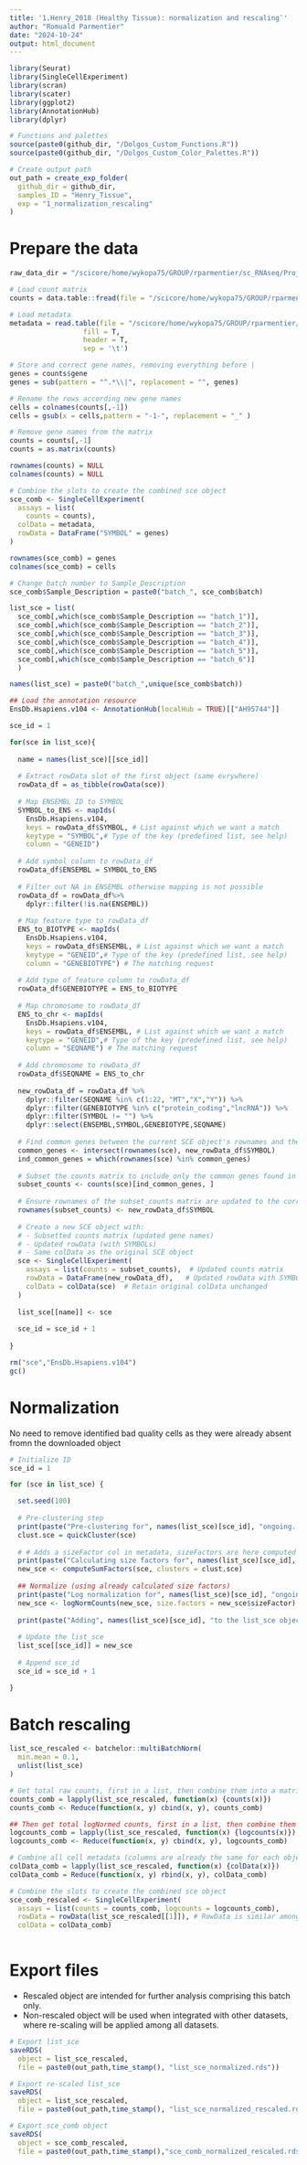 ```yaml
---
title: '1.Henry_2018 (Healthy Tissue): normalization and rescaling¨'
author: "Romuald Parmentier"
date: "2024-10-24"
output: html_document
---
```


```r

library(Seurat)
library(SingleCellExperiment)
library(scran)
library(scater)
library(ggplot2)
library(AnnotationHub)
library(dplyr)

# Functions and palettes
source(paste0(github_dir, "/Dolgos_Custom_Functions.R"))
source(paste0(github_dir, "/Dolgos_Custom_Color_Palettes.R"))

# Create output path
out_path = create_exp_folder(
  github_dir = github_dir,
  samples_ID = "Henry_Tissue",
  exp = "1_normalization_rescaling"
)

```

# Prepare the data

```r

raw_data_dir = "/scicore/home/wykopa75/GROUP/rparmentier/sc_RNAseq/Projects/data/Henry_2018/"

# Load count matrix
counts = data.table::fread(file = "/scicore/home/wykopa75/GROUP/rparmentier/sc_RNAseq/Projects/data/Henry_2018/exprMatrix.tsv.gz")

# Load metadata
metadata = read.table(file = "/scicore/home/wykopa75/GROUP/rparmentier/sc_RNAseq/Projects/data/Henry_2018/meta.tsv",
                  fill = T, 
                  header = T, 
                  sep = '\t')

# Store and correct gene names, removing everything before |
genes = counts$gene
genes = sub(pattern = "^.*\\|", replacement = "", genes)

# Rename the rows according new gene names
cells = colnames(counts[,-1])
cells = gsub(x = cells,pattern = "-1-", replacement = "_" )

# Remove gene names from the matrix
counts = counts[,-1]
counts = as.matrix(counts)

rownames(counts) = NULL
colnames(counts) = NULL

```

```r

# Combine the slots to create the combined sce object
sce_comb <- SingleCellExperiment( 
  assays = list(
    counts = counts),  
  colData = metadata,
  rowData = DataFrame("SYMBOL" = genes)
) 

rownames(sce_comb) = genes
colnames(sce_comb) = cells

# Change batch number to Sample_Description
sce_comb$Sample_Description = paste0("batch_", sce_comb$batch)

```

```r

list_sce = list(
  sce_comb[,which(sce_comb$Sample_Description == "batch_1")],
  sce_comb[,which(sce_comb$Sample_Description == "batch_2")],
  sce_comb[,which(sce_comb$Sample_Description == "batch_3")],
  sce_comb[,which(sce_comb$Sample_Description == "batch_4")],
  sce_comb[,which(sce_comb$Sample_Description == "batch_5")],
  sce_comb[,which(sce_comb$Sample_Description == "batch_6")]
  )

names(list_sce) = paste0("batch_",unique(sce_comb$batch))

```

```r

## Load the annotation resource
EnsDb.Hsapiens.v104 <- AnnotationHub(localHub = TRUE)[["AH95744"]]

sce_id = 1

for(sce in list_sce){
  
  name = names(list_sce)[[sce_id]]
  
  # Extract rowData slot of the first object (same evrywhere)
  rowData_df = as_tibble(rowData(sce))
  
  # Map ENSEMBL ID to SYMBOL
  SYMBOL_to_ENS <- mapIds(
    EnsDb.Hsapiens.v104, 
    keys = rowData_df$SYMBOL, # List against which we want a match
    keytype = "SYMBOL",# Type of the key (predefined list, see help)
    column = "GENEID")
  
  # Add symbol column to rowData_df
  rowData_df$ENSEMBL = SYMBOL_to_ENS
  
  # Filter out NA in ENSEMBL otherwise mapping is not possible
  rowData_df = rowData_df%>%
    dplyr::filter(!is.na(ENSEMBL))
  
  # Map feature type to rowData_df
  ENS_to_BIOTYPE <- mapIds(
    EnsDb.Hsapiens.v104, 
    keys = rowData_df$ENSEMBL, # List against which we want a match
    keytype = "GENEID",# Type of the key (predefined list, see help)
    column = "GENEBIOTYPE") # The matching request
  
  # Add type of feature column to rowData_df
  rowData_df$GENEBIOTYPE = ENS_to_BIOTYPE
  
  # Map chromosome to rowData_df
  ENS_to_chr <- mapIds(
    EnsDb.Hsapiens.v104, 
    keys = rowData_df$ENSEMBL, # List against which we want a match
    keytype = "GENEID",# Type of the key (predefined list, see help)
    column = "SEQNAME") # The matching request
  
  # Add chromosome to rowData_df
  rowData_df$SEQNAME = ENS_to_chr
  
  new_rowData_df = rowData_df %>%
    dplyr::filter(SEQNAME %in% c(1:22, "MT","X","Y")) %>%
    dplyr::filter(GENEBIOTYPE %in% c("protein_coding","lncRNA")) %>%
    dplyr::filter(SYMBOL != "") %>%
    dplyr::select(ENSEMBL,SYMBOL,GENEBIOTYPE,SEQNAME)
  
  # Find common genes between the current SCE object's rownames and the ENSEMBL IDs in new_rowData
  common_genes <- intersect(rownames(sce), new_rowData_df$SYMBOL)
  ind_common_genes = which(rownames(sce) %in% common_genes)
  
  # Subset the counts matrix to include only the common genes found in both the SCE object and new_rowData
  subset_counts <- counts(sce)[ind_common_genes, ]
  
  # Ensure rownames of the subset_counts matrix are updated to the corresponding SYMBOL names from new_rowData
  rownames(subset_counts) <- new_rowData_df$SYMBOL
  
  # Create a new SCE object with:
  # - Subsetted counts matrix (updated gene names)
  # - Updated rowData (with SYMBOLs)
  # - Same colData as the original SCE object
  sce <- SingleCellExperiment(
    assays = list(counts = subset_counts),  # Updated counts matrix
    rowData = DataFrame(new_rowData_df),   # Updated rowData with SYMBOLs
    colData = colData(sce)  # Retain original colData unchanged
  )
  
  list_sce[[name]] <- sce
  
  sce_id = sce_id + 1
  
}

```

```r

rm("sce","EnsDb.Hsapiens.v104")
gc()

```

# Normalization 

No need to remove identified bad quality cells as they were already absent fromn the downloaded object

```r

# Initialize ID
sce_id = 1

for (sce in list_sce) {

  set.seed(100)
  
  # Pre-clustering step
  print(paste("Pre-clustering for", names(list_sce)[sce_id], "ongoing..."))
  clust.sce = quickCluster(sce)
  
  # # Adds a sizeFactor col in metadata, sizeFactors are here computed "cluster-wise"
  print(paste("Calculating size factors for", names(list_sce)[sce_id], "ongoing..."))
  new_sce <- computeSumFactors(sce, clusters = clust.sce)
  
  ## Normalize (using already calculated size factors)
  print(paste("Log normalization for", names(list_sce)[sce_id], "ongoing..."))
  new_sce <- logNormCounts(new_sce, size.factors = new_sce$sizeFactor) 
  
  print(paste("Adding", names(list_sce)[sce_id], "to the list_sce object"))
  
  # Update the list_sce
  list_sce[[sce_id]] = new_sce
  
  # Append sce_id
  sce_id = sce_id + 1

}

```

# Batch rescaling 

```r

list_sce_rescaled <- batchelor::multiBatchNorm(
  min.mean = 0.1, 
  unlist(list_sce)
)

```


```r

# Get total raw counts, first in a list, then combine them into a matrix
counts_comb = lapply(list_sce_rescaled, function(x) {counts(x)})
counts_comb <- Reduce(function(x, y) cbind(x, y), counts_comb)

## Then get total logNormed counts, first in a list, then combine them into a matrix
logcounts_comb = lapply(list_sce_rescaled, function(x) {logcounts(x)})
logcounts_comb <- Reduce(function(x, y) cbind(x, y), logcounts_comb)

# Combine all cell metadata (columns are already the same for each object of the list)
colData_comb = lapply(list_sce_rescaled, function(x) {colData(x)})
colData_comb = Reduce(function(x, y) rbind(x, y), colData_comb)

# Combine the slots to create the combined sce object
sce_comb_rescaled <- SingleCellExperiment( 
  assays = list(counts = counts_comb, logcounts = logcounts_comb),  
  rowData = rowData(list_sce_rescaled[[1]]), # RowData is similar among all elements 
  colData = colData_comb)
 
```


# Export files 

- Rescaled object are intended for further analysis comprising this batch only.
- Non-rescaled object will be used when integrated with other datasets, where re-scaling will be applied among all datasets.

```r

# Export list_sce 
saveRDS(
  object = list_sce_rescaled,
  file = paste0(out_path,time_stamp(), "list_sce_normalized.rds"))

# Export re-scaled list_sce 
saveRDS(
  object = list_sce_rescaled,
  file = paste0(out_path,time_stamp(), "list_sce_normalized_rescaled.rds"))

# Export sce_comb object
saveRDS(
  object = sce_comb_rescaled,
  file = paste0(out_path,time_stamp(),"sce_comb_normalized_rescaled.rds"))

```